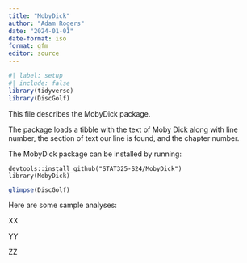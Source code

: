 ```yaml
---
title: "MobyDick"
author: "Adam Rogers"
date: "2024-01-01"
date-format: iso
format: gfm
editor: source
---
```


```r
#| label: setup
#| include: false
library(tidyverse)
library(DiscGolf)
```

This file describes the MobyDick package.

The package loads a tibble with the text of Moby Dick along with line number, the section of text our line is found, and the chapter number.

The MobyDick package can be installed by running:

```
devtools::install_github("STAT325-S24/MobyDick")
library(MobyDick)
```

```r
glimpse(DiscGolf)
```

Here are some sample analyses:

XX

YY

ZZ
